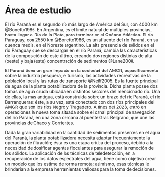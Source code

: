 
# Área de estudio

El río Paraná es el segundo río más largo de América del Sur, con 4000 km @Bonetto1986. En Argentina, es el límite natural de múltiples provincias, hasta llegar al Río de la Plata, para terminar en el Océano Atlántico. El río Paraguay, con 2550 km @Bonetto1986, es un afluente del río Paraná, en su cuenca media, en el Noreste argentino. La alta presencia de sólidos en el río Paraguay que se descargan en el río Paraná, cambia las características de la composición de este último, creando dos regiones distintas de alta (oeste) y baja (este) concentración de sedimentos @Lane2008.

El Paraná tiene un gran impacto en la sociedad del AMGR, específicamente sobre la industria pesquera, el turismo, las actividades recreativas de la población local y las rutas de transporte @Neiff2005. Es la fuente principal de agua de la planta potabilizadora de la provincia. Dicha planta posee dos tomas de agua cruda ubicada en distintos sectores del mencionado río. Una de ellas, la más antigua, está construida sobre un brazo del río Paraná, el río Barranqueras; éste, a su vez, está conectado con dos ríos principales del AMGR que son los ríos Negro y Tragadero. A fines del 2023, entró en operaciones la nueva toma situada sobre el canal principal de navegación del río Paraná, en una zona cercana al puente Gral. Belgrano, que une las provincias de Chaco y Corrientes.

Dada la gran variabilidad en la cantidad de sedimentos presentes en el agua del Paraná, la planta potabilizadora necesita adaptar frecuentemente la operación de filtración; ésta es una etapa crítica del proceso, debido a la necesidad de dosificar agentes floculantes para asegurar la remoción de los sólidos.  La aplicación de las técnicas de teledetección, en la recuperación de los datos espectrales del agua, tiene como objetivo crear un modelo que los estime de forma remota; asimismo, esas técnicas le brindarían a la empresa herramientas valiosas para la toma de decisiones.  